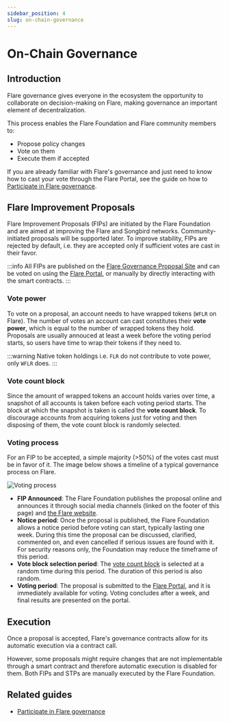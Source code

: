 ```yaml
---
sidebar_position: 4
slug: on-chain-governance
---
```


# On-Chain Governance

## Introduction

Flare governance gives everyone in the ecosystem the opportunity to collaborate on decision-making on Flare, making governance an important element of decentralization.

This process enables the Flare Foundation and Flare community members to:

- Propose policy changes
- Vote on them
- Execute them if accepted

If you are already familiar with Flare's governance and just need to know how to cast your vote through the Flare Portal, see the guide on how to [Participate in Flare governance](../../blog/participate-in-flare-governance).

## Flare Improvement Proposals

Flare Improvement Proposals (FIPs) are initiated by the Flare Foundation and are aimed at improving the Flare and Songbird networks. Community-initiated proposals will be supported later. To improve stability, FIPs are rejected by default, i.e. they are accepted only if sufficient votes are cast in their favor.

:::info
All FIPs are published on the [Flare Governance Proposal Site](https://proposals.flare.network) and can be voted on using the [Flare Portal](https://portal.flare.network/voting), or manually by directly interacting with the smart contracts.
:::

### Vote power

To vote on a proposal, an account needs to have wrapped tokens (`WFLR` on Flare). The number of votes an account can cast constitutes their **vote power**, which is equal to the number of wrapped tokens they hold. Proposals are usually annouced at least a week before the voting period starts, so users have time to wrap their tokens if they need to.

:::warning
Native token holdings i.e. `FLR` do not contribute to vote power, only `WFLR` does.
:::

### Vote count block

Since the amount of wrapped tokens an account holds varies over time, a snapshot of all accounts is taken before each voting period starts. The block at which the snapshot is taken is called the **vote count block**. To discourage accounts from acquiring tokens just for voting and then disposing of them, the vote count block is randomly selected.

### Voting process

For an FIP to be accepted, a simple majority (>50%) of the votes cast must be in favor of it. The image below shows a timeline of a typical governance process on Flare.

![Voting process](img/governance_process_on_flare.png)

- **FIP Announced**: The Flare Foundation publishes the proposal online and announces it through social media channels (linked on the footer of this page) and [the Flare website](https://flare.network).
- **Notice period**: Once the proposal is published, the Flare Foundation allows a notice period before voting can start, typically lasting one week. During this time the proposal can be discussed, clarified, commented on, and even cancelled if serious issues are found with it. For security reasons only, the Foundation may reduce the timeframe of this period.
- **Vote block selection period**: The [vote count block](#vote-count-block) is selected at a random time during this period. The duration of this period is also random.
- **Voting period**: The proposal is submitted to the [Flare Portal](https://portal.flare.network), and it is immediately available for voting. Voting concludes after a week, and final results are presented on the portal.

## Execution

Once a proposal is accepted, Flare's governance contracts allow for its automatic execution via a contract call.

However, some proposals might require changes that are not implementable through a smart contract and therefore automatic execution is disabled for them. Both FIPs and STPs are manually executed by the Flare Foundation.

## Related guides

- [Participate in Flare governance](../../blog/participate-in-flare-governance)
